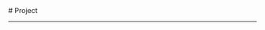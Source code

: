 
<BaseLayout title="Project">
  <BaseCard title="Project">
# Project

---

  </BaseCard>
  <ProjectCard
    title="小站1"
    desc="日记站"
    url="https://github.com/ybz2010/Frosti1"
    badge="Astro"
    target="_self"
  />
  <ProjectCard
    title="小站2"
    desc="博客站"
    url="https://github.com/ybz2010/Frosti2"
    badge="Astro"
    target="_self"
  />
</BaseLayout>
<ProjectJS />

